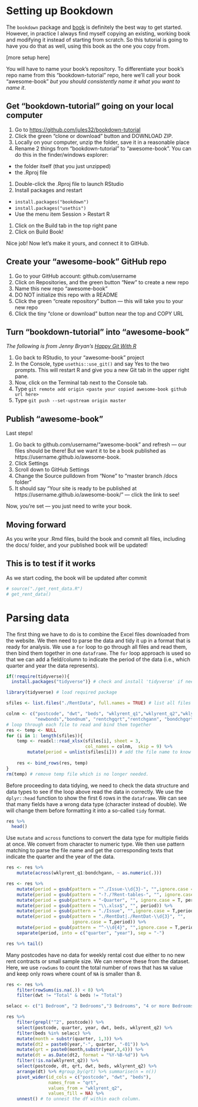 # Setting up Bookdown {#setup}

The `bookdown` package and [book](https://bookdown.org/yihui/bookdown/get-started.html) is definitely the best way to get started. However, in practice I always find myself copying an existing, working book and modifying it instead of starting from scratch. So this tutorial is going to have you do that as well, using this book as the one you copy from.

[more setup here]

You will have to name your book's repository. To differentiate your book's repo name from this "bookdown-tutorial" repo, here we'll call your book "awesome-book" *but you should consistently name it what you want to name it*.

## Get "bookdown-tutorial" going on your local computer

1. Go to <https://github.com/jules32/bookdown-tutorial>
1. Click the green "clone or download" button and DOWNLOAD ZIP. 
1. Locally on your computer, unzip the folder, save it in a reasonable place
1. Rename 2 things from "bookdown-tutorial" to "awesome-book". You can do this in the finder/windows explorer:
  - the folder itself (that you just unzipped)
  - the .Rproj file
1. Double-click the .Rproj file to launch RStudio 
1. Install packages and restart
  - `install.packages("bookdown")`  
  - `install.packages("usethis")`  
  - Use the menu item Session > Restart R   
1. Click on the Build tab in the top right pane
1. Click on Build Book! 


Nice job! Now let's make it yours, and connect it to GitHub.

## Create your "awesome-book" GitHub repo

1. Go to your GitHub account: github.com/username
1. Click on Repositories, and the green button "New" to create a new repo
1. Name this new repo "awesome-book"
1. DO NOT initialize this repo with a README
1. Click the green "create repository" button — this will take you to your new repo
1. Click the tiny "clone or download" button near the top and COPY URL

## Turn "bookdown-tutorial" into "awesome-book"

*The following is from Jenny Bryan's [Happy Git With R](https://happygitwithr.com/existing-github-last.html)*

1. Go back to RStudio, to your "awesome-book" project
1. In the Console, type `usethis::use_git()` and say Yes to the two prompts. This will restart R and give you a new Git tab in the upper right pane.
1. Now, click on the Terminal tab next to the Console tab. 
1. Type `git remote add origin <paste your copied awesome-book github url here>`
1. Type `git push --set-upstream origin master`



## Publish "awesome-book"

Last steps! 

1. Go back to github.com/username/"awesome-book" and refresh — our files should be there! But we want it to be a book published as https://username.github.io/awesome-book.
1. Click Settings
1. Scroll down to GitHub Settings
1. Change the Source pulldown from "None" to "master branch /docs folder"
1. It should say "Your site is ready to be published at https://username.github.io/awesome-book/" — click the link to see!

Now, you're set — you just need to write your book. 

## Moving forward

As you write your .Rmd files, build the book and commit all files, including the docs/ folder, and your published book will be updated!


## This is to test if it works
As we start coding, the book will be updated after commit
```r
# source("./get_rent_data.R")
# get_rent_data()
```


# Parsing data
The first thing we have to do is to combine the Excel files downloaded from the website. We  then need to parse the data and tidy it up in a format that is ready for analysis. We use a `for` loop to go through all files and read them, then bind them together in one `dataframe`. The `for` loop approach is used so that we can add a field/column to indicate the period of the data (i.e., which quarter and year the data represents). 

```r
if(!require(tidyverse)){
  install.packages("tidyverse")} # check and install 'tidyverse' if needed 

library(tidyverse) # load required package

sfiles <- list.files("./RentData", full.names = TRUE) # list all files 

colnm <- c("postcode", "dwt", "beds", "wklyrent_q1","wklyrent_q2","wklyrent_q3", 
           "newbonds","bondnum", "rentchgqrt","rentchgann", "bondchgqrt","bondchgann")
# loop through each file to read and bind them together
res <- temp <- NULL
for (i in 1: length(sfiles)){
    temp <- readxl::read_xlsx(sfiles[i], sheet = 3, 
                              col_names = colnm,  skip = 9) %>% 
        mutate(period = unlist(sfiles[i])) # add the file name to know which quarter
    
    res <- bind_rows(res, temp)
}
rm(temp) # remove temp file which is no longer needed.
```

Before proceeding to data tidying, we need to check the data structure and data types to see if the loop above read the data in correctly. We use the `dplyr::head` function to show the first 6 rows in the `dataframe`. We can see that many fields have a wrong data type (character instead of double). We will change them before formatting it into a so-called `tidy` format.
```r
res %>% 
  head()
```

Use `mutate` and `across` functions to convert the data type for multiple fields at once. We convert from character to numeric type. We then use pattern matching to parse the file name and get the corresponding texts that indicate the quarter and the year of the data. 

```r
res <- res %>% 
    mutate(across(wklyrent_q1:bondchgann, ~ as.numeric(.)))

res <- res %>% 
    mutate(period = gsub(pattern = "^./Issue-\\d{3}-", "",ignore.case = T,period)) %>% 
    mutate(period = gsub(pattern = "-?./?Rent-tables-", "", ignore.case = T,  period)) %>% 
    mutate(period = gsub(pattern = "-Quarter", "", ignore.case = T, period)) %>% 
    mutate(period = gsub(pattern = "\\.xlsx$", "", period)) %>% 
    mutate(period = gsub(pattern = "./Issue", "",ignore.case = T,period)) %>% 
    mutate(period = gsub(pattern = "./RentDat|./RentDat-\\d{3}", "",
                         ignore.case = T,period)) %>% 
    mutate(period = gsub(pattern = "^-\\d{4}", "",ignore.case = T,period)) %>% 
    separate(period, into = c("quarter", "year"), sep = "-") 

res %>% tail()
```

Many postcodes have no data for weekly rental cost due either to no new rent contracts or small sample size. We can remove these from the dataset. Here, we use `rowSums` to count the total number of rows that has `NA` value and keep only rows where count of `NA` is smaller than 8.
```r
res <- res %>% 
    filter(rowSums(is.na(.)) < 8) %>% 
    filter(dwt != "Total" & beds != "Total")
```


```r
selacc <- c("1 Bedroom", "2 Bedrooms","3 Bedrooms", "4 or more Bedrooms")

res %>% 
    filter(grepl("^2", postcode)) %>%
    select(postcode, quarter, year, dwt, beds, wklyrent_q2) %>% 
    filter(beds %in% selacc) %>% 
    mutate(month = substr(quarter, 1,3)) %>% 
    mutate(dt2 = paste0(year,"-", quarter, "-01")) %>%
    mutate(qrt = paste0(month,substr(year,3,4))) %>%
    mutate(dt = as.Date(dt2, format = "%Y-%B-%d")) %>% 
    filter(!is.na(wklyrent_q2)) %>% 
    select(postcode, dt, qrt, dwt, beds, wklyrent_q2) %>% 
    arrange(dt) %>% #group_by(qrt) %>% summarise(n = n())
    pivot_wider(id_cols = c("postcode", "dwt", "beds"), 
                names_from = "qrt", 
                values_from = "wklyrent_q2", 
                values_fill = NA) %>% 
    unnest() # to unnest the df within each column.
```




